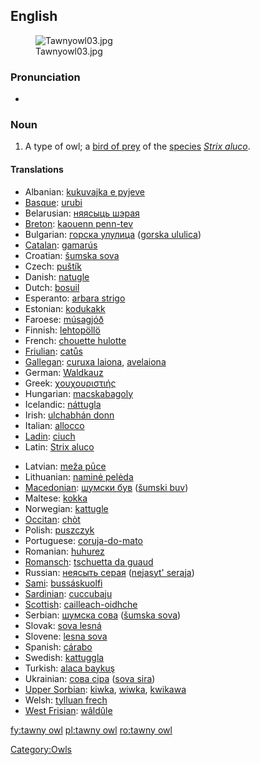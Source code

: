 {{wikipedia}}
==English==
[[Image:Tawnyowl03.jpg|thumb]]

===Pronunciation===
* {{a|RP}} {{IPA|/ˈtɔːni əʊl/}}

===Noun===
{{en-noun|sg=[[tawny]] [[owl]]}}

# A type of owl; a [[bird of prey]] of the [[species]] ''[[Strix aluco]]''.

====Translations====
{{trans-top|''Strix aluco''}}
* Albanian: [[kukuvajka e pyjeve]]
* [[Basque]]: [[urubi]]
* Belarusian: [[няясыць шэрая]]
* [[Breton]]: [[kaouenn penn-tev]]
* Bulgarian: [[горска улулица]] ([[gorska ululica]])
* [[Catalan]]: [[gamarús]]
* Croatian: [[šumska sova]]
* Czech: [[puštík]]
* Danish: [[natugle]]
* Dutch: [[bosuil]] {{m}}
* Esperanto: [[arbara strigo]]
* Estonian: [[kodukakk]]
* Faroese: [[músagjóð]]
* Finnish: [[lehtopöllö]]
* French: [[chouette hulotte]] {{f}}
* [[Friulian]]: [[catůs]]
* [[Gallegan]]: [[curuxa laiona]], [[avelaiona]]
* German: [[Waldkauz]] {{m}}
* Greek: [[χουχουριστιής]]
* Hungarian: [[macskabagoly]]
* Icelandic: [[náttugla]]
* Irish: [[ulchabhán donn]]
* Italian: [[allocco]]
* [[Ladin]]: [[ciuch]]
* Latin: [[Strix aluco]]
{{trans-mid}}
* Latvian: [[meža pūce]]
* Lithuanian: [[naminė pelėda]]
* [[Macedonian]]: [[шумски був]] ([[šumski buv]])
* Maltese: [[kokka]]
* Norwegian: [[kattugle]]
* [[Occitan]]: [[chòt]]
* Polish: [[puszczyk]]
* Portuguese: [[coruja-do-mato]] {{f}}
* Romanian: [[huhurez]]
* [[Romansch]]: [[tschuetta da guaud]]
* Russian: [[неясыть серая]] ([[nejasyt' seraja]])
* [[Sami]]: [[bussáskuolfi]]
* [[Sardinian]]: [[cuccubaju]]
* [[Scottish]]: [[cailleach-oidhche]]
* Serbian: [[шумска сова]] ([[šumska sova]])
* Slovak: [[sova lesná]]
* Slovene: [[lesna sova]]
* Spanish: [[cárabo]] {{m}}
* Swedish: [[kattuggla]]
* Turkish: [[alaca baykuş]]
* Ukrainian: [[сова сіра]] ([[sova sira]])
* [[Upper Sorbian]]: [[kiwka]], [[wiwka]], [[kwikawa]]
* Welsh: [[tylluan frech]]
* [[West Frisian]]: [[wâldûle]]
{{trans-bottom}}

[[Category:Owls]]

[[fy:tawny owl]]
[[pl:tawny owl]]
[[ro:tawny owl]]